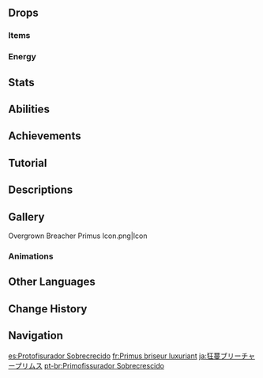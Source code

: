 {{Enemy Infobox
|title    = 
|dmgtype  = Physical
|dmgtype2 = Dendro
|image    = Enemy Overgrown Breacher Primus.png
|type     = Elite Enemies
|family   = The Abyss
|group    = Breacher Primuses
|weakpoint = yes
}}
{{Enemy Intro}}

==Drops==
===Items===
{{Drops Table|type=Breacher Primuses (Small)}}

===Energy===
{{Energy Drops
|type  = Dendro
|hp1   = 60
|o1    = 1
|hp2   = 0
|o2    = 1
}}

==Stats==
{{Enemy Stats
|dendro_res   = 30%
|hp_ratio     = 3
|hp_type      = 2
|atk_ratio    = 2.6
|atk_type     = 2
}}

==Abilities==
{{Enemy Attacks
|name_1 = Single Shot
|desc_1 = Fires a projectile at the player, dealing '''60% ATK''' as {{Color|Physical DMG}}.

|name_2      = Melee Attack
|desc_2      = Performs a melee attack at the player, dealing '''60% ATK''' as {{Color|Physical DMG}}.

|name_3 = Stressed State
|desc_3 = Periodically enters a stressed state, during which it will gain a {{Dendro}} [[Shield/Enemy|shield]] and fire waves of Lushmissiles at the player, with each Lushmissile dealing '''75% ATK''' as {{Color|Dendro DMG}}. 

The shield is weakest to {{Electro}}. A single [[Arkhe]] attack, {{Pneuma}} or {{Ousia}}, will also instantly destroy the shield. Once the shield is broken, the Breacher Primus will become paralyzed for a long period of time.

Once paralyzed, the exposed core counts as a [[Weak Point]].
{{Elemental Shield Data|Dendro|2}}
|file_3_2 = Overgrown Breacher Primus Stressed State 2
}}

==Achievements==
{{Achievement Topic Table|topic=Breacher Primus}}

==Tutorial==
{{Tutorial|Overgrown Breacher Primus}}

==Descriptions==
{{Description|A strange life form that mostly appears in Elynas.<br>In [[Fontaine]], the earliest recorded observations of a Breacher Primus appeared shortly after the [[cataclysm]]. Records from the time show instances of Breacher Primuses both attacking and protecting humans.|[[Archive]]}}

==Gallery==
<gallery>
Overgrown Breacher Primus Icon.png|Icon
</gallery>

===Animations===
{{Preview
|file1    = Overgrown Breacher Primus Idle
|caption1 = Idle
}}

==Other Languages==
{{Other Languages
|en      = Overgrown Breacher Primus
|zhs     = 狂蔓隙境原体
|zhs_rm  = Kuángmàn Xìjìng Yuántǐ
|zht     = 狂蔓隙境原體
|zht_rm  = Kuángmàn Xìjìng Yuántǐ
|zh_tl   = 
|ja      = 狂蔓ブリーチャープリムス
|ja_rm   = Kyouman Buriichaa Purimusu{{Assumed}}
|ja_tl   = 
|ko      = 균열계 덩굴 원형체
|ko_tl   = 
|es      = Protofisurador Sobrecrecido
|es_tl   = Overgrown Proto-breacher
|fr      = Primus briseur luxuriant
|fr_tl   = Lush Breaking Primus
|ru      = Прорастающий протоген расщелин
|ru_tl   = Germinating Fissure Protogen
|th      = Overgrown Breacher Primus
|vi      = Nguyên Thể Khe Nứt - Sinh Trưởng
|vi_tl   = 
|de      = Überwucherter Rissprimus
|de_tl   = Overgrown Crack-Primus
|id      = Overgrown Breacher Primus
|pt      = Primofissurador Sobrecrescido
|pt_tl   = 
|tr      = Gelişmiş Patojen
|tr_tl   = Developed Pathogen
|it      = Primoplastus della Faglia Granfiore
|it_tl   = Fault Primoplastus Greatflower
}}

==Change History==
{{Change History|4.0}}

==Navigation==
{{Enemy Navbox|Elite}}

[[es:Protofisurador Sobrecrecido]]
[[fr:Primus briseur luxuriant]]
[[ja:狂蔓ブリーチャープリムス]]
[[pt-br:Primofissurador Sobrecrescido]]